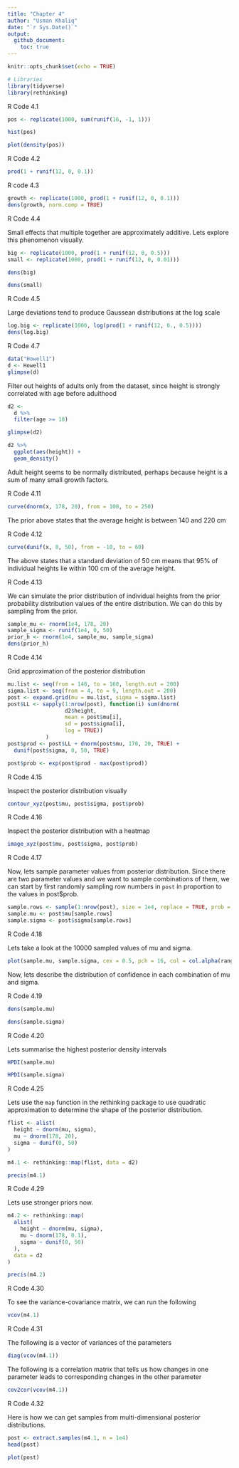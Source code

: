 ```yaml
---
title: "Chapter 4"
author: "Usman Khaliq"
date: "`r Sys.Date()`"
output: 
  github_document:
    toc: true
---
```


```r
knitr::opts_chunk$set(echo = TRUE)
```

```r
# Libraries
library(tidyverse)
library(rethinking)
```


R Code 4.1

```r
pos <- replicate(1000, sum(runif(16, -1, 1))) 

hist(pos)
```

```r
plot(density(pos))
```

R Code 4.2

```r
prod(1 + runif(12, 0, 0.1))
```

R code 4.3

```r
growth <- replicate(1000, prod(1 + runif(12, 0, 0.1)))
dens(growth, norm.comp = TRUE)
```

R Code 4.4 

Small effects that multiple together are approximately additive. Lets explore this phenomenon visually. 

```r
big <- replicate(1000, prod(1 + runif(12, 0, 0.5)))
small <- replicate(1000, prod(1 + runif(12, 0, 0.01)))
```

```r
dens(big)
```

```r
dens(small)
```

R Code 4.5 

Large deviations tend to produce Gaussean distributions at the log scale

```r
log.big <- replicate(1000, log(prod(1 + runif(12, 0., 0.5))))
dens(log.big)
```

R Code 4.7

```r
data("Howell1")
d <- Howell1
glimpse(d)
```

Filter out heights of adults only from the dataset, since height is strongly correlated with age before adulthood 

```r
d2 <- 
  d %>% 
  filter(age >= 18) 

glimpse(d2)
```

```r
d2 %>% 
  ggplot(aes(height)) +
  geom_density()
```

Adult height seems to be normally distributed, perhaps because height is a sum of many small growth factors. 

R Code 4.11 

```r
curve(dnorm(x, 178, 20), from = 100, to = 250)
```

The prior above states that the average height is between 140 and 220 cm

R Code 4.12 

```r
curve(dunif(x, 0, 50), from = -10, to = 60)
```

The above states that a standard deviation of 50 cm means that 95% of individual heights lie within 100 cm of the average height. 


R Code 4.13  

We can simulate the prior distribution of individual heights from the prior probability distribution values of the entire distribution. We can do this by sampling from the prior. 


```r
sample_mu <- rnorm(1e4, 178, 20)
sample_sigma <- runif(1e4, 0, 50)
prior_h <- rnorm(1e4, sample_mu, sample_sigma)
dens(prior_h)
```

R Code 4.14

Grid approximation of the posterior distribution 

```r
mu.list <- seq(from = 140, to = 160, length.out = 200)
sigma.list <- seq(from = 4, to = 9, length.out = 200)
post <- expand.grid(mu = mu.list, sigma = sigma.list)
post$LL <- sapply(1:nrow(post), function(i) sum(dnorm(
                  d2$height,
                  mean = post$mu[i],
                  sd = post$sigma[i],
                  log = TRUE)) 
            ) 
post$prod <- post$LL + dnorm(post$mu, 178, 20, TRUE) + 
  dunif(post$sigma, 0, 50, TRUE)

post$prob <- exp(post$prod - max(post$prod))
```

R Code 4.15 

Inspect the posterior distribution visually

```r
contour_xyz(post$mu, post$sigma, post$prob)
```

R Code 4.16

Inspect the posterior distribution with a heatmap

```r
image_xyz(post$mu, post$sigma, post$prob)
```

R Code 4.17 

Now, lets sample parameter values from posterior distribution. Since there are two parameter values and we want to sample combinations of them, we can start by first randomly sampling row numbers in `post` in proportion to the values in post$prob. 

```r
sample.rows <- sample(1:nrow(post), size = 1e4, replace = TRUE, prob = post$prob)
sample.mu <- post$mu[sample.rows]
sample.sigma <- post$sigma[sample.rows]
```

R Code 4.18 

Lets take a look at the 10000 sampled values of mu and sigma. 

```r
plot(sample.mu, sample.sigma, cex = 0.5, pch = 16, col = col.alpha(rangi2, 0.1))
```

Now, lets describe the distribution of confidence in each combination of mu and sigma.

R Code 4.19 

```r
dens(sample.mu)
```

```r
dens(sample.sigma)
```

R Code 4.20

Lets summarise the highest posterior density intervals 

```r
HPDI(sample.mu)
```

```r
HPDI(sample.sigma)
```

R Code 4.25

Lets use the `map` function in the rethinking package to use quadratic approximation to determine the shape of the posterior distribution. 

```r
flist <- alist(
  height ~ dnorm(mu, sigma),
  mu ~ dnorm(178, 20),
  sigma ~ dunif(0, 50)
)
```

```r
m4.1 <- rethinking::map(flist, data = d2)
```

```r
precis(m4.1)
```

R Code 4.29 

Lets use stronger priors now.

```r
m4.2 <- rethinking::map(
  alist(
    height ~ dnorm(mu, sigma),
    mu ~ dnorm(178, 0.1),
    sigma ~ dunif(0, 50)
  ), 
  data = d2
)

precis(m4.2)
```

R Code 4.30 

To see the variance-covariance matrix, we can run the following

```r
vcov(m4.1)
```

R Code 4.31

The following is a vector of variances of the parameters

```r
diag(vcov(m4.1))
```

The following is a correlation matrix that tells us how changes in one parameter leads to corresponding changes in the other parameter

```r
cov2cor(vcov(m4.1))
```

R Code 4.32

Here is how we can get samples from multi-dimensional posterior distributions. 

```r
post <- extract.samples(m4.1, n = 1e4)
head(post)
```

```r
plot(post)
```

